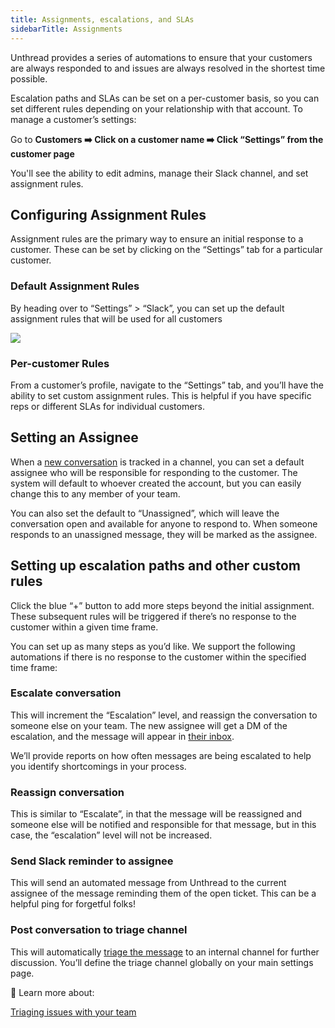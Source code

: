 ```yaml
---
title: Assignments, escalations, and SLAs
sidebarTitle: Assignments
---
```


Unthread provides a series of automations to ensure that your customers are always responded to and issues are always resolved in the shortest time possible.

Escalation paths and SLAs can be set on a per-customer basis, so you can set different rules depending on your relationship with that account. To manage a customer’s settings:

Go to **Customers ➡️ Click on a customer name ➡️ Click “Settings” from the customer page**

You'll see the ability to edit admins, manage their Slack channel, and set assignment rules.

## Configuring Assignment Rules

Assignment rules are the primary way to ensure an initial response to a customer. These can be set by clicking on the “Settings” tab for a particular customer.

### Default Assignment Rules

By heading over to “Settings” > “Slack”, you can set up the default assignment rules that will be used for all customers

![](/images/assingments.png)

### Per-customer Rules

From a customer’s profile, navigate to the “Settings” tab, and you’ll have the ability to set custom assignment rules. This is helpful if you have specific reps or different SLAs for individual customers.

## Setting an Assignee

When a [new conversation](https://www.notion.so/75eac24f77f841568f483fa4c858d3cc) is tracked in a channel, you can set a default assignee who will be responsible for responding to the customer. The system will default to whoever created the account, but you can easily change this to any member of your team.

You can also set the default to “Unassigned”, which will leave the conversation open and available for anyone to respond to. When someone responds to an unassigned message, they will be marked as the assignee.

## Setting up escalation paths and other custom rules

Click the blue “+” button to add more steps beyond the initial assignment. These subsequent rules will be triggered if there’s no response to the customer within a given time frame.

You can set up as many steps as you’d like. We support the following automations if there is no response to the customer within the specified time frame:

### Escalate conversation

This will increment the “Escalation” level, and reassign the conversation to someone else on your team. The new assignee will get a DM of the escalation, and the message will appear in [their inbox](/convosslack/managinginbox).

We’ll provide reports on how often messages are being escalated to help you identify shortcomings in your process.

### Reassign conversation

This is similar to “Escalate”, in that the message will be reassigned and someone else will be notified and responsible for that message, but in this case, the “escalation” level will not be increased.

### Send Slack reminder to assignee

This will send an automated message from Unthread to the current assignee of the message reminding them of the open ticket. This can be a helpful ping for forgetful folks!

### Post conversation to triage channel

This will automatically [triage the message](/convosslack/triagingissues) to an internal channel for further discussion. You’ll define the triage channel globally on your main settings page.

<Note>
📖 Learn more about:

[Triaging issues with your team](/convosslack/triagingissues)

</Note>
